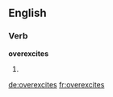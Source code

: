 ==English==

===Verb===
'''overexcites'''

# {{third-person singular of|overexcite}}

[[de:overexcites]]
[[fr:overexcites]]